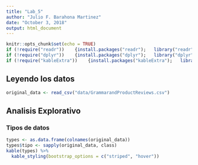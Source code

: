 ```yaml
---
title: "Lab_5"
author: "Julio F. Barahona Martinez"
date: "October 3, 2018"
output: html_document
---
```


```r
knitr::opts_chunk$set(echo = TRUE)
if (!require("readr"))    {install.packages("readr");   library("readr")}
if (!require("dplyr"))    {install.packages("dplyr");   library("dplyr")}
if (!require("kableExtra"))    {install.packages("kableExtra");   library("kableExtra")}
```

## Leyendo los datos
```r
original_data <- read_csv("data/GrammarandProductReviews.csv")
```

## Analisis Explorativo

### Tipos de datos
```r
types <- as.data.frame(colnames(original_data))
types$tipo <- sapply(original_data, class)
kable(types) %>%
  kable_styling(bootstrap_options = c("striped", "hover"))
```

